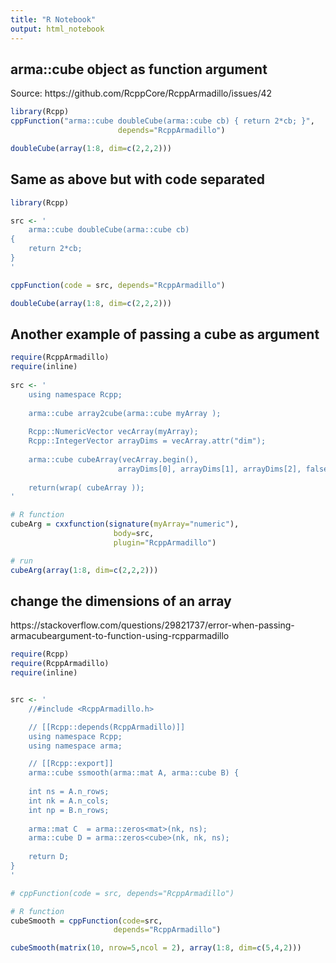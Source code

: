 ```yaml
---
title: "R Notebook"
output: html_notebook
---
```




## arma::cube object as function argument

Source: https://github.com/RcppCore/RcppArmadillo/issues/42

```r
library(Rcpp)
cppFunction("arma::cube doubleCube(arma::cube cb) { return 2*cb; }", 
                        depends="RcppArmadillo")

doubleCube(array(1:8, dim=c(2,2,2)))
```


## Same as above but with code separated

```r
library(Rcpp)

src <- '
    arma::cube doubleCube(arma::cube cb) 
{ 
    return 2*cb; 
}
'

cppFunction(code = src, depends="RcppArmadillo")

doubleCube(array(1:8, dim=c(2,2,2)))
```


## Another example of passing a cube as argument

```r
require(RcppArmadillo)
require(inline)
 
src <- '
    using namespace Rcpp;
     
    arma::cube array2cube(arma::cube myArray );
        
    Rcpp::NumericVector vecArray(myArray);
    Rcpp::IntegerVector arrayDims = vecArray.attr("dim");
        
    arma::cube cubeArray(vecArray.begin(), 
                        arrayDims[0], arrayDims[1], arrayDims[2], false);
        
    return(wrap( cubeArray ));
'

# R function
cubeArg = cxxfunction(signature(myArray="numeric"), 
                       body=src, 
                       plugin="RcppArmadillo")

# run
cubeArg(array(1:8, dim=c(2,2,2)))
```


## change the dimensions of an array
https://stackoverflow.com/questions/29821737/error-when-passing-armacubeargument-to-function-using-rcpparmadillo


```r
require(Rcpp)
require(RcppArmadillo)
require(inline)


src <- '
    //#include <RcppArmadillo.h>

    // [[Rcpp::depends(RcppArmadillo)]]
    using namespace Rcpp; 
    using namespace arma;

    // [[Rcpp::export]]
    arma::cube ssmooth(arma::mat A, arma::cube B) {
    
    int ns = A.n_rows;    
    int nk = A.n_cols;    
    int np = B.n_rows;    
    
    arma::mat C  = arma::zeros<mat>(nk, ns);
    arma::cube D = arma::zeros<cube>(nk, nk, ns);
    
    return D;
}
'

# cppFunction(code = src, depends="RcppArmadillo")

# R function
cubeSmooth = cppFunction(code=src, 
                       depends="RcppArmadillo")

cubeSmooth(matrix(10, nrow=5,ncol = 2), array(1:8, dim=c(5,4,2)))
```


